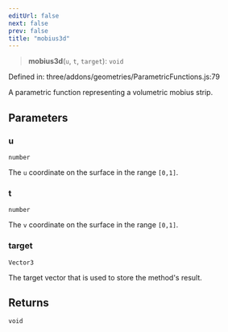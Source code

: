 ```yaml
---
editUrl: false
next: false
prev: false
title: "mobius3d"
---
```


> **mobius3d**(`u`, `t`, `target`): `void`

Defined in: three/addons/geometries/ParametricFunctions.js:79

A parametric function representing a volumetric mobius strip.

## Parameters

### u

`number`

The `u` coordinate on the surface in the range `[0,1]`.

### t

`number`

The `v` coordinate on the surface in the range `[0,1]`.

### target

`Vector3`

The target vector that is used to store the method's result.

## Returns

`void`
